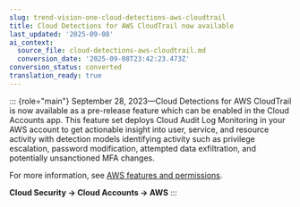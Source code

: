 ```yaml
---
slug: trend-vision-one-cloud-detections-aws-cloudtrail
title: Cloud Detections for AWS CloudTrail now available
last_updated: '2025-09-08'
ai_context:
  source_file: cloud-detections-aws-cloudtrail.md
  conversion_date: '2025-09-08T23:42:23.473Z'
conversion_status: converted
translation_ready: true
---
```


::: {role="main"}
September 28, 2023—Cloud Detections for AWS CloudTrail is now available as a pre-release feature which can be enabled in the Cloud Accounts app. This feature set deploys Cloud Audit Log Monitoring in your AWS account to get actionable insight into user, service, and resource activity with detection models identifying activity such as privilege escalation, password modification, attempted data exfiltration, and potentially unsanctioned MFA changes.

For more information, see [AWS features and permissions](aws-features-permissions.mdx).

**Cloud Security → Cloud Accounts → AWS**
:::

